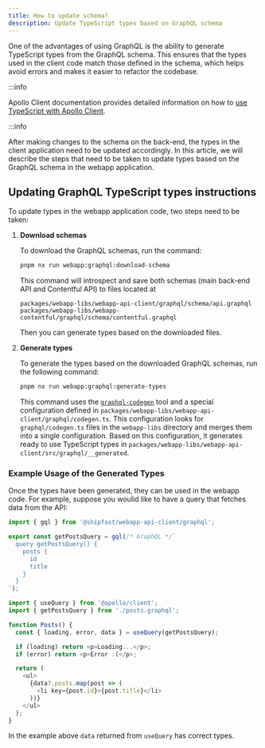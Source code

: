 ```yaml
---
title: How to update schema?
description: Update TypeScript types based on GraphQL schema
---
```



One of the advantages of using GraphQL is the ability to generate TypeScript types from the GraphQL schema. This ensures
that the types used in the client code match those defined in the schema, which helps avoid errors and makes it easier to refactor the codebase.


:::info

Apollo Client documentation provides detailed information on how to
[use TypeScript with Apollo Client](https://www.apollographql.com/docs/react/development-testing/static-typing).

:::info

After making changes to the schema on the back-end, the types in the client application need to be updated accordingly.
In this article, we will describe the steps that need to be taken to update types based on the GraphQL schema in the
webapp application.

## Updating GraphQL TypeScript types instructions

To update types in the webapp application code, two steps need to be taken:

1. **Download schemas**

    To download the GraphQL schemas, run the command:
    ```bash
    pnpm nx run webapp:graphql:download-schema
    ```
    This command will introspect
    and save both schemas (main back-end API and Contentful API) to files located at
    ```
    packages/webapp-libs/webapp-api-client/graphql/schema/api.graphql
    packages/webapp-libs/webapp-contentful/graphql/schema/contentful.graphql
    ```

    Then you can generate types based on the downloaded files.

2. **Generate types**

    To generate the types based on the downloaded GraphQL schemas, run the following command:
    ```bash
    pnpm nx run webapp:graphql:generate-types
    ```
    This command uses the [`graphql-codegen`](https://the-guild.dev/graphql/codegen) tool and a special configuration
    defined in `packages/webapp-libs/webapp-api-client/graphql/codegen.ts`.
    This configuration looks for `graphql/codegen.ts` files in the `webapp-libs` directory and merges them into a single
    configuration. Based on this configuration, it generates ready to use TypeScript types in
    `packages/webapp-libs/webapp-api-client/src/graphql/__generated`.

### Example Usage of the Generated Types

Once the types have been generated, they can be used in the webapp code. For example, suppose you woulid like to have a
query that fetches data from the API:

```typescript title=posts.graphql.ts showLineNumbers
import { gql } from '@shipfast/webapp-api-client/graphql';

export const getPostsQuery = gql(/* GraphQL */`
  query getPostsQuery() {
    posts {
      id
      title
    }
  }
`);
```

```typescript title=posts.component.tsx showLineNumbers
import { useQuery } from '@apollo/client';
import { getPostsQuery } from './posts.graphql';

function Posts() {
  const { loading, error, data } = useQuery(getPostsQuery);

  if (loading) return <p>Loading...</p>;
  if (error) return <p>Error :(</p>;

  return (
    <ul>
      {data?.posts.map(post => (
        <li key={post.id}>{post.title}</li>
      ))}
    </ul>
  );
}
```

In the example above `data` returned from `useQuery` has correct types.